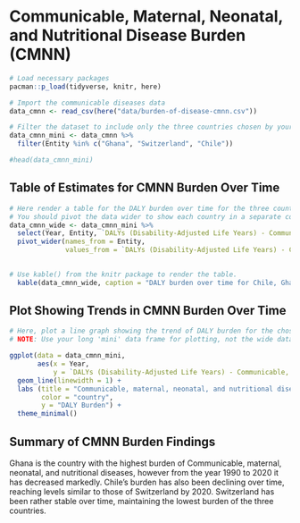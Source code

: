 # Communicable, Maternal, Neonatal, and Nutritional Disease Burden (CMNN)

```r
# Load necessary packages
pacman::p_load(tidyverse, knitr, here)

# Import the communicable diseases data
data_cmnn <- read_csv(here("data/burden-of-disease-cmnn.csv"))
```

```r
# Filter the dataset to include only the three countries chosen by your group.
data_cmnn_mini <- data_cmnn %>% 
  filter(Entity %in% c("Ghana", "Switzerland", "Chile"))

#head(data_cmnn_mini)

```

## Table of Estimates for CMNN Burden Over Time

```r
# Here render a table for the DALY burden over time for the three countries.
# You should pivot the data wider to show each country in a separate column.
data_cmnn_wide <- data_cmnn_mini %>% 
  select(Year, Entity, `DALYs (Disability-Adjusted Life Years) - Communicable, maternal, neonatal, and nutritional diseases - Sex: Both - Age: Age-standardized (Rate)`) %>% 
  pivot_wider(names_from = Entity,
              values_from = `DALYs (Disability-Adjusted Life Years) - Communicable, maternal, neonatal, and nutritional diseases - Sex: Both - Age: Age-standardized (Rate)`)
  

# Use kable() from the knitr package to render the table.
  kable(data_cmnn_wide, caption = "DALY burden over time for Chile, Ghana and Switzerland")

```

## Plot Showing Trends in CMNN Burden Over Time

```r
# Here, plot a line graph showing the trend of DALY burden for the chosen countries over time. You can use ggplot2 to create this plot. Each country's line should be a different color.
# NOTE: Use your long 'mini' data frame for plotting, not the wide data used for the table. 

ggplot(data = data_cmnn_mini, 
       aes(x = Year, 
           y = `DALYs (Disability-Adjusted Life Years) - Communicable, maternal, neonatal, and nutritional diseases - Sex: Both - Age: Age-standardized (Rate)`, color = Entity)) +
  geom_line(linewidth = 1) +
  labs (title = "Communicable, maternal, neonatal, and nutritional diseases in children over time",
        color = "country",
        y = "DALY Burden") +
  theme_minimal()

```

## Summary of CMNN Burden Findings

Ghana is the country with the highest burden of Communicable, maternal, neonatal, and nutritional diseases, however from the year 1990 to 2020 it has decreased markedly. Chile's burden has also been declining over time, reaching levels similar to those of Switzerland by 2020. Switzerland has been rather stable over time, maintaining the lowest burden of the three countries.

